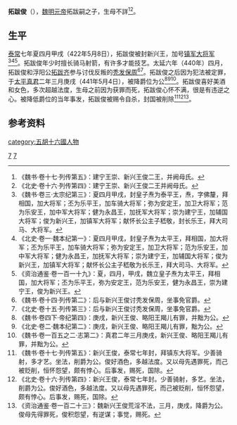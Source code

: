 '''拓跋俊'''（{{bd|5世紀||441年|catIdx=t}}），[[魏明元帝|魏明元帝]]拓跋嗣之子，生母不詳<ref>《魏书·卷十七·列传第五》：建宁王崇、新兴王俊二王，并阙母氏。</ref><ref>《北史·卷十六·列传第四》：建宁王崇、新兴王俊二王并阙母氏。</ref>。

==生平==
[[泰常|泰常]]七年夏四月甲戌（422年5月8日），拓跋俊被封新兴王，加号[[镇军大将军|镇军大将军]]<ref>《魏书·卷三·太宗纪第三》：夏四月甲戌，封皇子焘为泰平王，焘，字佛釐，拜相国，加大将军；丕为乐平王，加车骑大将军；弥为安定王，加卫大将军；范为乐安王，加中军大将军；健为永昌王，加抚军大将军；崇为建宁王，加辅国大将军；俊为新兴王，加镇军大将军；献怀长公主子嵇敬，封长乐王，拜大司马、大将军。</ref><ref>《北史·卷一·魏本纪第一》：夏四月甲戌，封皇子焘为太平王，拜相国，加大将军；丕为乐平王，加车骑大将军；弥为安定王，加卫大将军；范为乐安王，加中军大将军；健为永昌王，加抚军大将军；崇为建宁王，加辅国大将军；俊为新兴王，加镇军大将军；献怀长公主子嵇敬为长乐王，拜大司马、大将军。</ref><ref>《资治通鉴·卷一百一十九》：夏，四月，甲戌，魏立皇子焘为太平王，拜相国，加大将军；丕为乐平王，弥为安定王，范为乐安王，健为永昌王，崇为建宁王，俊为新兴王。</ref>。拓跋俊年少时擅长骑马射箭，有许多才能技艺。太延六年（440年）四月，拓跋俊和浮阳公[[拓跋齐|拓跋齐]]参与讨伐反叛的[[秃发保周|秃发保周]]<ref>《魏书·卷十四·列传第二》：后与新兴王俊讨秃发保周，坐事免官爵。</ref><ref>《北史·卷十五·列传第三》：后与新兴王俊讨秃发保周，坐事免官爵。</ref>。拓跋俊之后因为犯法被定罪，于[[太平真君|太平真君]]二年三月庚戌（441年5月4日），被降爵位为公<ref>《魏书·卷四下·帝纪第四》：庚戌，新兴王俊、略阳王羯儿有罪，并黜为公。</ref><ref>《北史·卷二·魏本纪第二》：庚戌，新兴王俊、略阳王羯儿有罪，黜为公。</ref><ref>《魏书·卷一百五之二·志第二》：真君二年三月庚戌，新兴王俊、略阳王羯儿有罪，并黜为公。</ref>。拓跋俊喜好美酒和女色，多次超越法度，生母之前因为获罪而死，拓跋俊心怀不满，很是有违逆之心。被降低爵位的当年事发，拓跋俊被赐令自杀，封国被削除<ref>《魏书·卷十七·列传第五》：新兴王俊，泰常七年封，拜镇东大将军。少善骑射，多才艺。坐法，削爵为公。俊好酒色，多越法度。又以母先遇罪死，而己被贬削，恒怀怨望，颇有悖心。后事发，赐死，国除。</ref><ref>《北史·卷十六·列传第四》：新兴王俊，泰常七年封。少善骑射，多艺。坐法，削爵为公。俊好酒色，多越法度。又以母先遇罪死，而己被贬削，恒怀怨望，颇有悖心。后事发，赐死，国除。</ref><ref>《资治通鉴·卷一百二十三》：魏新兴王俊荒淫不法，三月，庚戌，降爵为公。俊母先得罪死，俊积怨望，有逆谋；事觉，赐死。</ref>。

==参考资料==
{{reflist}}

[[category:五胡十六國人物|category:五胡十六國人物]]
[[Category:魏明元帝皇子|7]]
[[Category:北魏宗室|7]]